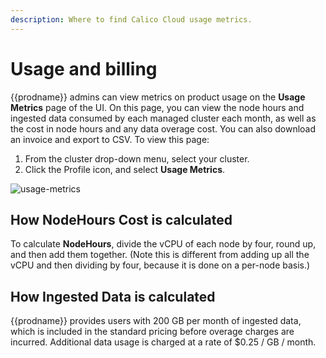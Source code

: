 ```yaml
---
description: Where to find Calico Cloud usage metrics.
---
```


# Usage and billing

{{prodname}} admins can view metrics on product usage on the **Usage Metrics** page of the UI. On this page, you can view the node hours and ingested data consumed by each managed cluster each month, as well as the cost in node hours and any data overage cost. You can also download an invoice and export to CSV. To view this page:

1. From the cluster drop-down menu, select your cluster.
1. Click the Profile icon, and select **Usage Metrics**.

![usage-metrics](/img/calico-cloud/usage-metrics.png)

## How NodeHours Cost is calculated

To calculate **NodeHours**, divide the vCPU of each node by four, round up, and then add them together. (Note this is different from adding up all the vCPU and then dividing by four, because it is done on a per-node basis.)

## How Ingested Data is calculated

{{prodname}} provides users with 200 GB per month of ingested data, which is included in the standard pricing before overage charges are incurred. Additional data usage is charged at a rate of $0.25 / GB / month.

